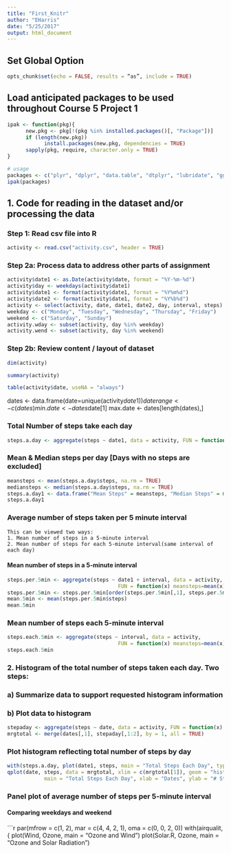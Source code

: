 ```yaml
---
title: "First_Knitr"
author: "EHarris"
date: "5/25/2017"
output: html_document
---
```


## Set Global Option
```r
opts_chunk$set(echo = FALSE, results = “as”, include = TRUE)
```

## Load anticipated packages to be used throughout Course 5 Project 1
```r
ipak <- function(pkg){
      new.pkg <- pkg[!(pkg %in% installed.packages()[, "Package"])]
      if (length(new.pkg)) 
            install.packages(new.pkg, dependencies = TRUE)
      sapply(pkg, require, character.only = TRUE)
}

# usage
packages <- c("plyr", "dplyr", "data.table", "dtplyr", "lubridate", "ggplot2", "knitr")
ipak(packages)
```

## 1. Code for reading in the dataset and/or processing the data
### Step 1: Read csv file into R
```r
activity <- read.csv("activity.csv", header = TRUE)
```

### Step 2a: Process data to address other parts of assignment
```r
activity$date1 <- as.Date(activity$date, format = "%Y-%m-%d")
activity$day <- weekdays(activity$date1)
activity$date1 <- format(activity$date1, format = "%Y%m%d")
activity$date2 <- format(activity$date1, format = "%Y%b%d")
activity <- select(activity, date, date1, date2, day, interval, steps)
weekday <- c("Monday", "Tuesday", "Wednesday", "Thursday", "Friday")
weekend <- c("Saturday", "Sunday")
activity.wday <- subset(activity, day %in% weekday)
activity.wend <- subset(activity, day %in% weekend)
```

### Step 2b: Review content / layout of dataset
```r
dim(activity)

summary(activity)

table(activity$date, useNA = "always")
```

dates <- data.frame(date=unique(activity$date1))
daterange <- c(dates)
min.date <- dates$date[1]
max.date <- dates[length(dates),]


### Total Number of steps take each day
```r
steps.a.day <- aggregate(steps ~ date1, data = activity, FUN = function(x) sum=sum(x))
```

### Mean & Median steps per day [Days with no steps are excluded]
```r
meansteps <- mean(steps.a.day$steps, na.rm = TRUE)
mediansteps <- median(steps.a.day$steps, na.rm = TRUE)
steps.a.day1 <- data.frame("Mean Steps" = meansteps, "Median Steps" = mediansteps)
steps.a.day1
```

### Average number of steps taken per 5 minute interval
```
This can be viewed two ways:  
1. Mean number of steps in a 5-minute interval
2. Mean number of steps for each 5-minute interval(same interval of each day)  
```

#### Mean number of steps in a 5-minute interval
```r
steps.per.5min <- aggregate(steps ~ date1 + interval, data = activity,
                                    FUN = function(x) meansteps=mean(x))
steps.per.5min <- steps.per.5min[order(steps.per.5min[,1], steps.per.5min[,2]),]
mean.5min <- mean(steps.per.5min$steps)
mean.5min
```

### Mean number of steps each 5-minute interval
```r
steps.each.5min <- aggregate(steps ~ interval, data = activity,
                                    FUN = function(x) meansteps=mean(x))
steps.each.5min
```

### 2. Histogram of the total number of steps taken each day.  Two steps:  
###    a) Summarize data to support requested histogram information  
###    b) Plot data to histogram
```r
stepaday <- aggregate(steps ~ date, data = activity, FUN = function(x) sum=sum(x))
mrgtotal <- merge(dates[,1], stepaday[,1:2], by = 1, all = TRUE)
```

### Plot histogram reflecting total number of steps by day
```r
with(steps.a.day, plot(date1, steps, main = "Total Steps Each Day", type = "n"))
qplot(date, steps, data = mrgtotal, xlim = c(mrgtotal[1]), geom = "histogram",
            main = "Total Steps Each Day", xlab = "Dates", ylab = "# Steps")
```

### Panel plot of average number of steps per 5-minute interval  
#### Comparing weekdays and weekend
```r
par(mfrow = c(1, 2), mar = c(4, 4, 2, 1), oma = c(0, 0, 2, 0))
with(airqualit, {
      plot(Wind, Ozone, main = “Ozone and Wind”)
	plot(Solar.R, Ozone, main = “Ozone and Solar Radiation”)

